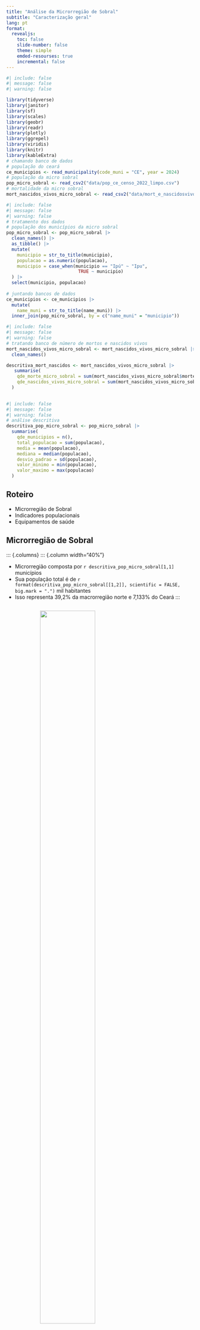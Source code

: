 ```yaml
---
title: "Análise da Microrregião de Sobral"
subtitle: "Caracterização geral"
lang: pt
format: 
  revealjs:
    toc: false
    slide-number: false
    theme: simple
    emded-resourses: true
    incremental: false
---
```

```r
#| include: false
#| message: false
#| warning: false

library(tidyverse)
library(janitor)
library(sf)
library(scales)
library(geobr)
library(readr)
library(plotly)
library(ggrepel)
library(viridis)
library(knitr)
library(kableExtra)
# chamando banco de dados
# população do ceará
ce_municipios <- read_municipality(code_muni = "CE", year = 2024)
# população da micro sobral
pop_micro_sobral <- read_csv2("data/pop_ce_censo_2022_limpo.csv")
# mortalidade da micro sobral
mort_nascidos_vivos_micro_sobral <- read_csv2("data/mort_e_nascidosvivos_micro_sobral.csv")
```

```r
#| include: false
#| message: false
#| warning: false
# tratamento dos dados
# população dos municípios da micro sobral
pop_micro_sobral <- pop_micro_sobral |> 
  clean_names() |> 
  as_tibble() |> 
  mutate(
    municipio = str_to_title(municipio),
    populacao = as.numeric(populacao),
    municipio = case_when(municipio == "Ipú" ~ "Ipu",
                           TRUE ~ municipio)
  ) |> 
  select(municipio, populacao)
   
# juntando bancos de dados
ce_municipios <- ce_municipios |> 
  mutate(
    name_muni = str_to_title(name_muni)) |> 
  inner_join(pop_micro_sobral, by = c("name_muni" = "municipio"))
```


```r
#| include: false
#| message: false
#| warning: false
# tratando banco de número de mortos e nascidos vivos
mort_nascidos_vivos_micro_sobral <- mort_nascidos_vivos_micro_sobral |> 
  clean_names()

descritiva_mort_nascidos <- mort_nascidos_vivos_micro_sobral |> 
   summarise(
    qde_morte_micro_sobral = sum(mort_nascidos_vivos_micro_sobral$mortes),
    qde_nascidos_vivos_micro_sobral = sum(mort_nascidos_vivos_micro_sobral$nascidos_vivos)
  )
 
```

```r
#| include: false
#| message: false
#| warning: false
# análise descritiva
descritiva_pop_micro_sobral <- pop_micro_sobral |> 
  summarise(
    qde_municipios = n(),
    total_populacao = sum(populacao),
    media = mean(populacao),
    mediana = median(populacao), 
    desvio_padrao = sd(populacao),
    valor_minimo = min(populacao),
    valor_maximo = max(populacao)
  )
```
## Roteiro
- Microrregião de Sobral
- Indicadores populacionais
- Equipamentos de saúde

## Microrregião de Sobral
::: {.columns}
::: {.column width="40%"}

- Microrregião composta por `r descritiva_pop_micro_sobral[1,1]` municípios
- Sua população total é de `r format(descritiva_pop_micro_sobral[[1,2]], scientific = FALSE, big.mark = ".")` mil habitantes
- Isso representa 39,2% da macrorregião norte e 7,133% do Ceará
:::

::: {.column width="60%"}

<img src="imagens/capa.jpg" width="70%" style="float: right; margin-left: 50px;">

:::



## Municípios
```r
#| echo: false
# tabela com nome dos municípios
matriz_municipios <- pop_micro_sobral |> 
  arrange(municipio) |> 
  pull(municipio) |> 
  matrix(nrow = 6, ncol = 4, byrow = T)

kable(matriz_municipios,
      format = "html") |> 
  kable_styling(font_size = 30)
```

